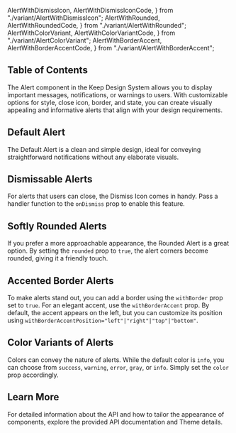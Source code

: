   AlertWithDismissIcon,
  AlertWithDismissIconCode,
} from "./variant/AlertWithDismissIcon";
  AlertWithRounded,
  AlertWithRoundedCode,
} from "./variant/AlertWithRounded";
  AlertWithColorVariant,
  AlertWithColorVariantCode,
} from "./variant/AlertColorVariant";
  AlertWithBorderAccent,
  AlertWithBorderAccentCode,
} from "./variant/AlertWithBorderAccent";


## Table of Contents

The Alert component in the Keep Design System allows you to display important messages, notifications, or warnings to users. With customizable options for style, close icon, border, and state, you can create visually appealing and informative alerts that align with your design requirements.

## Default Alert

The Default Alert is a clean and simple design, ideal for conveying straightforward notifications without any elaborate visuals.

<CodePreview code={DefaultAlertCode}>
  <DefaultAlert />
</CodePreview>

## Dismissable Alerts

For alerts that users can close, the Dismiss Icon comes in handy. Pass a handler function to the `onDismiss` prop to enable this feature.

<CodePreview code={AlertWithDismissIconCode}>
  <AlertWithDismissIcon />
</CodePreview>

## Softly Rounded Alerts

If you prefer a more approachable appearance, the Rounded Alert is a great option. By setting the `rounded` prop to `true`, the alert corners become rounded, giving it a friendly touch.

<CodePreview code={AlertWithRoundedCode}>
  <AlertWithRounded />
</CodePreview>

## Accented Border Alerts

To make alerts stand out, you can add a border using the `withBorder` prop set to `true`. For an elegant accent, use the `withBorderAccent` prop. By default, the accent appears on the left, but you can customize its position using `withBorderAccentPosition="left"|"right"|"top"|"bottom"`.

<CodePreview code={AlertWithBorderAccentCode}>
  <AlertWithBorderAccent />
</CodePreview>

## Color Variants of Alerts

Colors can convey the nature of alerts. While the default color is `info`, you can choose from `success`, `warning`, `error`, `gray`, or `info`. Simply set the `color` prop accordingly.

<CodePreview code={AlertWithColorVariantCode}>
  <AlertWithColorVariant />
</CodePreview>

## Learn More

For detailed information about the API and how to tailor the appearance of components, explore the provided API documentation and Theme details.

<ComponentApi data={alertApiData} />
<CssThemePreview code={useTheme().theme.alert} />
